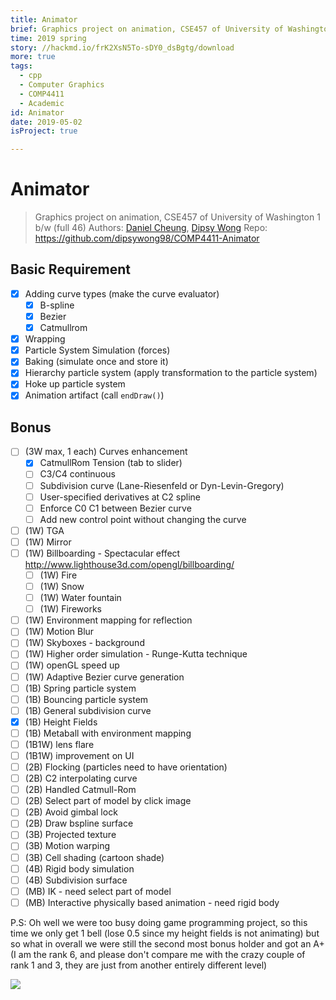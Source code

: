 ```yaml
---
title: Animator
brief: Graphics project on animation, CSE457 of University of Washington
time: 2019 spring
story: //hackmd.io/frK2XsN5To-sDY0_dsBgtg/download
more: true
tags:
  - cpp
  - Computer Graphics
  - COMP4411
  - Academic
id: Animator
date: 2019-05-02
isProject: true

---
```


# Animator
> Graphics project on animation, CSE457 of University of Washington
> 1 b/w (full 46)
> Authors: [Daniel Cheung](//github.com/danvim), [Dipsy Wong](//github.com/dipsywong98)
> Repo: https://github.com/dipsywong98/COMP4411-Animator
> 
## Basic Requirement

- [x] Adding curve types (make the curve evaluator)
  - [x] B-spline
  - [x] Bezier
  - [x] Catmullrom
- [x] Wrapping
- [x] Particle System Simulation (forces)
- [x] Baking (simulate once and store it)
- [x] Hierarchy particle system (apply transformation to the particle system)
- [x] Hoke up particle system
- [x] Animation artifact (call `endDraw()`)

## Bonus

- [ ] (3W max, 1 each) Curves enhancement
  - [X] CatmullRom Tension (tab to slider)
  - [ ] C3/C4 continuous
  - [ ] Subdivision curve (Lane-Riesenfeld or Dyn-Levin-Gregory)
  - [ ] User-specified derivatives at C2 spline
  - [ ] Enforce C0 C1 between Bezier curve
  - [ ] Add new control point without changing the curve
- [ ] (1W) TGA
- [ ] (1W) Mirror
- [ ] (1W) Billboarding - Spectacular effect http://www.lighthouse3d.com/opengl/billboarding/
  - [ ] (1W) Fire
  - [ ] (1W) Snow
  - [ ] (1W) Water fountain
  - [ ] (1W) Fireworks
- [ ] (1W) Environment mapping for reflection
- [ ] (1W) Motion Blur
- [ ] (1W) Skyboxes - background
- [ ] (1W) Higher order simulation - Runge-Kutta technique
- [ ] (1W) openGL speed up
- [ ] (1W) Adaptive Bezier curve generation
- [ ] (1B) Spring particle system
- [ ] (1B) Bouncing particle system
- [ ] (1B) General subdivision curve
- [x] (1B) Height Fields
- [ ] (1B) Metaball with environment mapping
- [ ] (1B1W) lens flare
- [ ] (1B1W) improvement on UI
- [ ] (2B) Flocking (particles need to have orientation)
- [ ] (2B) C2 interpolating curve
- [ ] (2B) Handled Catmull-Rom
- [ ] (2B) Select part of model by click image
- [ ] (2B) Avoid gimbal lock
- [ ] (2B) Draw bspline surface
- [ ] (3B) Projected texture
- [ ] (3B) Motion warping
- [ ] (3B) Cell shading (cartoon shade)
- [ ] (4B) Rigid body simulation
- [ ] (4B) Subdivision surface
- [ ] (MB) IK - need select part of model
- [ ] (MB) Interactive physically based animation - need rigid body

P.S: Oh well we were too busy doing game programming project, so this time we only get 1 bell (lose 0.5 since my height fields is not animating) but so what in overall we were still the second most bonus holder and got an A+
(I am the rank 6, and please don't compare me with the crazy couple of rank 1 and 3, they are just from another entirely different level)

![](https://i.imgur.com/QL4AqPT.png)

    